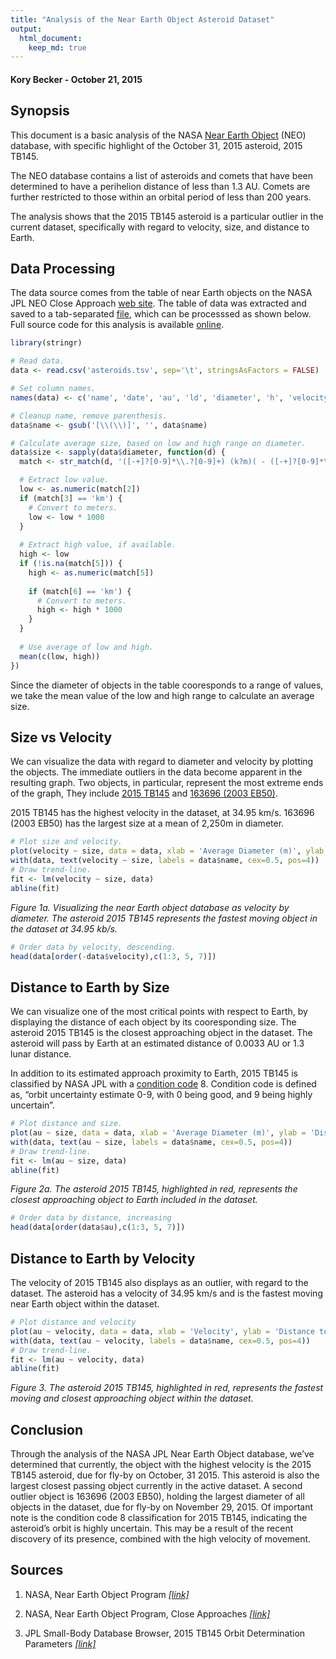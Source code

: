 ```yaml
---
title: "Analysis of the Near Earth Object Asteroid Dataset"
output: 
  html_document:
    keep_md: true
---
```


#### Kory Becker - October 21, 2015

## Synopsis

This document is a basic analysis of the NASA [Near Earth Object](http://neo.jpl.nasa.gov/ca/) (NEO) database, with specific highlight of the October 31, 2015 asteroid, 2015 TB145.

The NEO database contains a list of asteroids and comets that have been determined to have a perihelion distance of less than 1.3 AU. Comets are further restricted to those within an orbital period of less than 200 years.

The analysis shows that the 2015 TB145 asteroid is a particular outlier in the current dataset, specifically with regard to velocity, size, and distance to Earth.

## Data Processing

The data source comes from the table of near Earth objects on the NASA JPL NEO Close Approach [web site](http://neo.jpl.nasa.gov/ca/). The table of data was extracted and saved to a tab-separated [file](https://raw.githubusercontent.com/primaryobjects/asteroids/master/asteroids.tsv), which can be processsed as shown below. Full source code for this analysis is available [online](https://github.com/primaryobjects/asteroids).

```r
library(stringr)

# Read data.
data <- read.csv('asteroids.tsv', sep='\t', stringsAsFactors = FALSE)

# Set column names.
names(data) <- c('name', 'date', 'au', 'ld', 'diameter', 'h', 'velocity')

# Cleanup name, remove parenthesis.
data$name <- gsub('[\\(\\)]', '', data$name)

# Calculate average size, based on low and high range on diameter.
data$size <- sapply(data$diameter, function(d) {
  match <- str_match(d, '([-+]?[0-9]*\\.?[0-9]+) (k?m)( - ([-+]?[0-9]*\\.?[0-9]+) (k?m))?')

  # Extract low value.
  low <- as.numeric(match[2])
  if (match[3] == 'km') {
    # Convert to meters.
    low <- low * 1000
  }
  
  # Extract high value, if available.
  high <- low
  if (!is.na(match[5])) {
    high <- as.numeric(match[5])
    
    if (match[6] == 'km') {
      # Convert to meters.
      high <- high * 1000
    }
  }
  
  # Use average of low and high.
  mean(c(low, high))
})
```

Since the diameter of objects in the table cooresponds to a range of values, we take the mean value of the low and high range to calculate an average size.

## Size vs Velocity

We can visualize the data with regard to diameter and velocity by plotting the objects. The immediate outliers in the data become apparent in the resulting graph. Two objects, in particular, represent the most extreme ends of the graph, They include [2015 TB145](http://ssd.jpl.nasa.gov/sbdb.cgi?sstr=2015%20TB145;orb=1) and [163696 (2003 EB50)](http://ssd.jpl.nasa.gov/sbdb.cgi?sstr=163696;orb=1).

2015 TB145 has the highest velocity in the dataset, at 34.95 km/s. 163696 (2003 EB50) has the largest size at a mean of 2,250m in diameter.

```r
# Plot size and velocity.
plot(velocity ~ size, data = data, xlab = 'Average Diameter (m)', ylab = 'Velocity', col=ifelse(name == '2015 TB145', 'red', 'black'), pch=ifelse(name == '2015 TB145', 19, 1), cex=ifelse(name == '2015 TB145', 2, 1))
with(data, text(velocity ~ size, labels = data$name, cex=0.5, pos=4))
# Draw trend-line.
fit <- lm(velocity ~ size, data)
abline(fit)
```

*Figure 1a. Visualizing the near Earth object database as velocity by diameter. The asteroid 2015 TB145 represents the fastest moving object in the dataset at 34.95 kb/s.*

```r
# Order data by velocity, descending.
head(data[order(-data$velocity),c(1:3, 5, 7)])
```

## Distance to Earth by Size

We can visualize one of the most critical points with respect to Earth, by displaying the distance of each object by its cooresponding size. The asteroid 2015 TB145 is the closest approaching object in the dataset. The asteroid will pass by Earth at an estimated distance of 0.0033 AU or 1.3 lunar distance.

In addition to its estimated approach proximity to Earth, 2015 TB145 is classified by NASA JPL with a [condition code](http://ssd.jpl.nasa.gov/sbdb_help.cgi?name=condition_code) 8. Condition code is defined as, "orbit uncertainty estimate 0-9, with 0 being good, and 9 being highly uncertain".

```r
# Plot distance and size.
plot(au ~ size, data = data, xlab = 'Average Diameter (m)', ylab = 'Distance to Earth (au)', col=ifelse(name == '2015 TB145', 'red', 'black'), pch=ifelse(name == '2015 TB145', 19, 1), cex=ifelse(name == '2015 TB145', 2, 1))
with(data, text(au ~ size, labels = data$name, cex=0.5, pos=4))
# Draw trend-line.
fit <- lm(au ~ size, data)
abline(fit)
```

*Figure 2a. The asteroid 2015 TB145, highlighted in red, represents the closest approaching object to Earth included in the dataset.*

```r
# Order data by distance, increasing
head(data[order(data$au),c(1:3, 5, 7)])
```


## Distance to Earth by Velocity

The velocity of 2015 TB145 also displays as an outlier, with regard to the dataset. The asteroid has a velocity of 34.95 km/s and is the fastest moving near Earth object within the dataset.

```r
# Plot distance and velocity
plot(au ~ velocity, data = data, xlab = 'Velocity', ylab = 'Distance to Earth (au)', col=ifelse(name == '2015 TB145', 'red', 'black'), pch=ifelse(name == '2015 TB145', 19, 1), cex=ifelse(name == '2015 TB145', 2, 1))
with(data, text(au ~ velocity, labels = data$name, cex=0.5, pos=4))
# Draw trend-line.
fit <- lm(au ~ velocity, data)
abline(fit)
```

*Figure 3. The asteroid 2015 TB145, highlighted in red, represents the fastest moving and closest approaching object within the dataset.*

## Conclusion

Through the analysis of the NASA JPL Near Earth Object database, we've determined that currently, the object with the highest velocity is the 2015 TB145 asteroid, due for fly-by on October, 31 2015. This asteroid is also the largest closest passing object currently in the active dataset. A second outlier object is 163696 (2003 EB50), holding the largest diameter of all objects in the dataset, due for fly-by on November 29, 2015. Of important note is the condition code 8 classification for 2015 TB145, indicating the asteroid's orbit is highly uncertain. This may be a result of the recent discovery of its presence, combined with the high velocity of movement.

## Sources

1. NASA, Near Earth Object Program *[[link]](http://neo.jpl.nasa.gov/index.html)*

2. NASA, Near Earth Object Program, Close Approaches *[[link]](http://neo.jpl.nasa.gov/ca/)*

3. JPL Small-Body Database Browser, 2015 TB145 Orbit Determination Parameters *[[link]](http://ssd.jpl.nasa.gov/sbdb.cgi?sstr=2015%20TB145;orb=1)*
